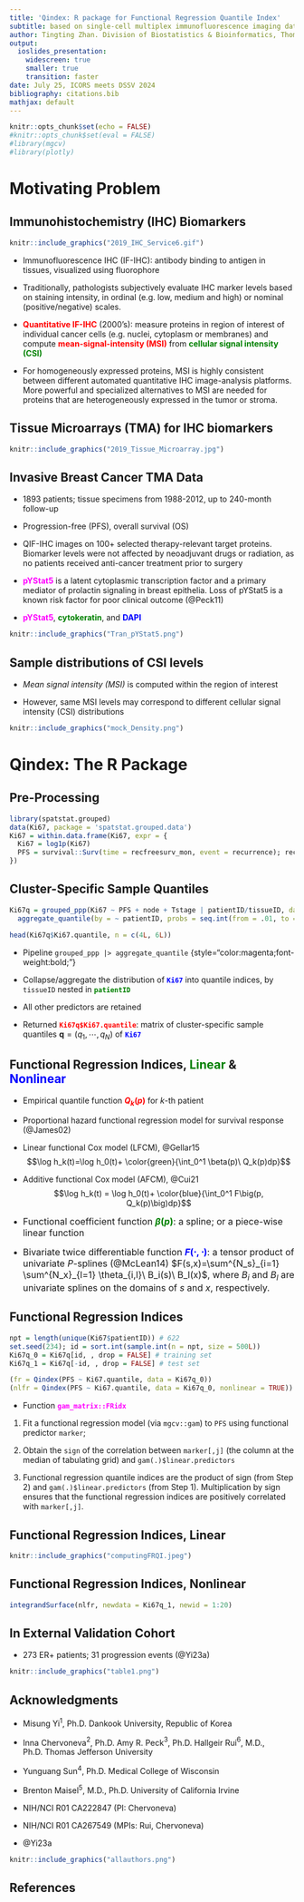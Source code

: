 ```yaml
---
title: 'Qindex: R package for Functional Regression Quantile Index'
subtitle: based on single-cell multiplex immunofluorescence imaging data
author: Tingting Zhan. Division of Biostatistics & Bioinformatics, Thomas Jefferson University
output:
  ioslides_presentation: 
    widescreen: true
    smaller: true
    transition: faster
date: July 25, ICORS meets DSSV 2024
bibliography: citations.bib
mathjax: default
---
```



```r
knitr::opts_chunk$set(echo = FALSE)
#knitr::opts_chunk$set(eval = FALSE)
#library(mgcv)
#library(plotly)
```


# Motivating Problem

## Immunohistochemistry (IHC) Biomarkers

```r
knitr::include_graphics("2019_IHC_Service6.gif")
```

- Immunofluorescence IHC (IF-IHC): antibody binding to antigen in tissues, visualized using fluorophore

- Traditionally, pathologists subjectively evaluate IHC marker levels based on staining intensity, in ordinal (e.g. low, medium and high) or nominal (positive/negative) scales.

- [Quantitative IF-IHC]{style="color:red;font-weight:bold;"} (2000's): measure proteins in region of interest of individual cancer cells (e.g. nuclei, cytoplasm or membranes) and compute [mean-signal-intensity (MSI)]{style="color:red;font-weight:bold;"} from [cellular signal intensity (CSI)]{style="color:green;font-weight:bold;"}

- For homogeneously expressed proteins, MSI is highly consistent between different automated quantitative IHC image-analysis platforms. More powerful and specialized alternatives to MSI are needed for proteins that are heterogeneously expressed in the tumor or stroma.

## Tissue Microarrays (TMA) for IHC biomarkers

```r
knitr::include_graphics("2019_Tissue_Microarray.jpg")
```

## Invasive Breast Cancer TMA Data

- 1893 patients; tissue specimens from 1988-2012, up to 240-month follow-up

- Progression-free (PFS), overall survival (OS)

- QIF-IHC images on 100+ selected therapy-relevant target proteins.  Biomarker levels were not affected by neoadjuvant drugs or radiation, as no patients received anti-cancer treatment prior to surgery

- [pYStat5]{style="color:magenta;font-weight:bold;"} is a latent cytoplasmic transcription factor and a primary mediator of prolactin signaling in breast epithelia.  Loss of pYStat5 is a known risk factor for poor clinical outcome (@Peck11)

- [pYStat5]{style="color:magenta;font-weight:bold;"}, [cytokeratin]{style="color:green;font-weight:bold;"}, and [DAPI]{style="color:blue;font-weight:bold;"}

```r
knitr::include_graphics("Tran_pYStat5.png")
```

## Sample distributions of CSI levels

- *Mean signal intensity (MSI)* is computed within the region
of interest

- However, same MSI levels may correspond to different cellular signal intensity (CSI) distributions

```r
knitr::include_graphics("mock_Density.png")
```

		
# Qindex: The R Package

## Pre-Processing

```r
library(spatstat.grouped)
data(Ki67, package = 'spatstat.grouped.data')
Ki67 = within.data.frame(Ki67, expr = {
  Ki67 = log1p(Ki67)
  PFS = survival::Surv(time = recfreesurv_mon, event = recurrence); recfreesurv_mon = recurrence = NULL
})
```

## Cluster-Specific Sample Quantiles

```r
Ki67q = grouped_ppp(Ki67 ~ PFS + node + Tstage | patientID/tissueID, data = Ki67) |>
  aggregate_quantile(by = ~ patientID, probs = seq.int(from = .01, to = .99, by = .01))

head(Ki67q$Ki67.quantile, n = c(4L, 6L))
```

- Pipeline `grouped_ppp |> aggregate_quantile` {style="color:magenta;font-weight:bold;"}

- Collapse/aggregate the distribution of `Ki67`{style="color:blue;font-weight:bold;"} into quantile indices, by `tissueID` nested in `patientID`{style="color:green;font-weight:bold;"}

- All other predictors are retained

- Returned `Ki67q$Ki67.quantile`{style="color:red;font-weight:bold;"}: matrix of cluster-specific sample quantiles $\mathbf{q}=(q_1,\cdots,q_N)$ of `Ki67`{style="color:blue;font-weight:bold;"}


## Functional Regression Indices, [Linear]{style="color:green;"} & [Nonlinear]{style="color:blue;"}

- Empirical quantile function [$Q_k(p)$]{style="color:red;font-weight:bold;"} for $k$-th patient

- Proportional hazard functional regression model for survival response (@James02)

- Linear functional Cox model (LFCM), @Gellar15
$$\log h_k(t)=\log h_0(t)+ \color{green}{\int_0^1 \beta(p)\ Q_k(p)dp}$$

- Additive functional Cox model (AFCM), @Cui21
$$\log h_k(t) = \log h_0(t)+ \color{blue}{\int_0^1 F\big(p, Q_k(p)\big)dp}$$

- <font size="3">Functional coefficient function [$\beta(p)$]{style="color:green;font-weight:bold;"}: a spline; or a piece-wise linear function</font>

- <font size="3">Bivariate twice differentiable function [$F(\cdot,\cdot)$]{style="color:blue;font-weight:bold;"}: a tensor product of univariate $P$-splines (@McLean14) $F(s,x)=\sum^{N_s}_{i=1} \sum^{N_x}_{l=1} \theta_{i,l}\ B_i(s)\ B_l(x)$, where $B_i$ and $B_l$ are univariate splines on the domains of $s$ and $x$, respectively.</font>



## Functional Regression Indices

```r
npt = length(unique(Ki67$patientID)) # 622
set.seed(234); id = sort.int(sample.int(n = npt, size = 500L))
Ki67q_0 = Ki67q[id, , drop = FALSE] # training set
Ki67q_1 = Ki67q[-id, , drop = FALSE] # test set

(fr = Qindex(PFS ~ Ki67.quantile, data = Ki67q_0))
(nlfr = Qindex(PFS ~ Ki67.quantile, data = Ki67q_0, nonlinear = TRUE))
```

- Function `gam_matrix::FRidx`{style="color:magenta;font-weight:bold;"}

1. Fit a functional regression model (via `mgcv::gam`) to `PFS` using functional predictor `marker`;

2. Obtain the `sign` of the correlation between `marker[,j]` (the column at the median of tabulating grid) and  `gam(.)$linear.predictors`

3. Functional regression quantile indices are the product of sign (from Step 2) and `gam(.)$linear.predictors` (from Step 1). Multiplication by sign ensures that the functional regression indices are positively correlated with `marker[,j]`.


## Functional Regression Indices, Linear

```r
knitr::include_graphics("computingFRQI.jpeg")
```

## Functional Regression Indices, Nonlinear

```r
integrandSurface(nlfr, newdata = Ki67q_1, newid = 1:20)
```


## In External Validation Cohort

- 273 ER+ patients; 31 progression events (@Yi23a)

```r
knitr::include_graphics("table1.png")
```



## Acknowledgments

- Misung Yi$^1$, Ph.D. Dankook University, Republic of Korea

- Inna Chervoneva$^2$, Ph.D.  Amy R. Peck$^3$, Ph.D. Hallgeir Rui$^6$, M.D., Ph.D.  Thomas Jefferson University

- Yunguang Sun$^4$, Ph.D. Medical College of Wisconsin

- Brenton Maisel$^5$, M.D., Ph.D. University of California Irvine

- NIH/NCI R01 CA222847 (PI: Chervoneva) 
- NIH/NCI R01 CA267549 (MPIs: Rui, Chervoneva)

- @Yi23a

```r
knitr::include_graphics("allauthors.png")
```

## References {.smaller .smaller}

